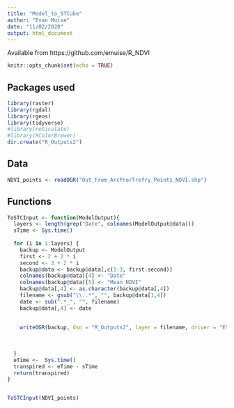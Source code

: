 ```yaml
---
title: "Model_to_STCube"
author: "Evan Muise"
date: "11/02/2020"
output: html_document
---
```

Available from https://github.com/emuise/R_NDVI

```r
knitr::opts_chunk$set(echo = TRUE)
```

## Packages used

```r
library(raster)
library(rgdal)
library(rgeos)
library(tidyverse)
#library(reticulate)
#library(RColorBrewer)
dir.create("R_Outputs2")
```

## Data

```r
NDVI_points <- readOGR("Out_From_ArcPro/Trefry_Points_NDVI.shp")
```

## Functions
```r
ToSTCInput <- function(ModelOutput){
  layers <- length(grep("Date", colnames(ModelOutput@data)))
  sTime <- Sys.time()
  
  for (i in 1:layers) {
    backup <- ModelOutput
    first <- 2 + 2 * i
    second <- 3 + 2 * i
    backup@data <- backup@data[,c(1:3, first:second)]
    colnames(backup@data)[4] <- "Date"
    colnames(backup@data)[5] <- "Mean_NDVI"
    backup@data[,4] <- as.character(backup@data[,4])
    filename <- gsub("\\..*", "", backup@data[1,4])
    date <- sub(".*_", "", filename)
    backup@data[,4] <- date
    
    
    writeOGR(backup, dsn = "R_Outputs2", layer = filename, driver = "ESRI Shapefile", overwrite_layer = TRUE)
    
    
    
  }
  eTime <-  Sys.time()
  transpired <- eTime - sTime
  return(transpired)
}


ToSTCInput(NDVI_points)
```


